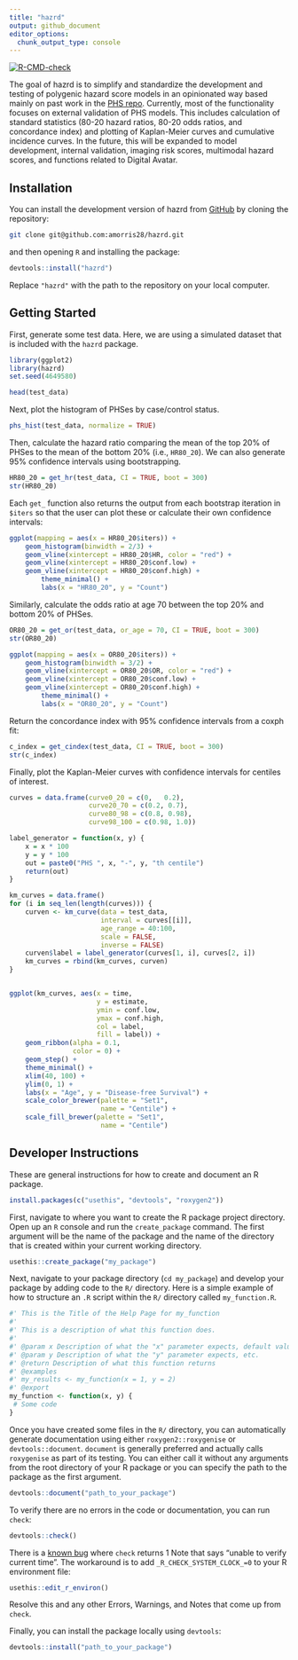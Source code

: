 ```yaml
---
title: "hazrd"
output: github_document
editor_options: 
  chunk_output_type: console
---
```


<!-- badges: start -->
[![R-CMD-check](https://github.com/amorris28/hazRd/actions/workflows/R-CMD-check.yaml/badge.svg)](https://github.com/amorris28/hazRd/actions/workflows/R-CMD-check.yaml)
<!-- badges: end -->

The goal of hazrd is to simplify and standardize the development and testing of polygenic hazard score models in an opinionated way based mainly on past work in the [PHS repo](https://github.com/cmig-research-group/phs). Currently, most of the functionality focuses on external validation of PHS models. This includes calculation of standard statistics (80-20 hazard ratios, 80-20 odds ratios, and concordance index) and plotting of Kaplan-Meier curves and cumulative incidence curves. In the future, this will be expanded to model development, internal validation, imaging risk scores, multimodal hazard scores, and functions related to Digital Avatar.

## Installation

You can install the development version of hazrd from [GitHub](https://github.com/) by cloning the repository:

```bash
git clone git@github.com:amorris28/hazrd.git
```

and then opening `R` and installing the package:

```r
devtools::install("hazrd")
```

Replace `"hazrd"` with the path to the repository on your local computer.

## Getting Started

First, generate some test data. Here, we are using a simulated dataset that is included with the `hazrd` package.

```r
library(ggplot2)
library(hazrd)
set.seed(4649580)

head(test_data)
```

Next, plot the histogram of PHSes by case/control status.

```r
phs_hist(test_data, normalize = TRUE)
```

Then, calculate the hazard ratio comparing the mean of the top 20% of PHSes to the mean of the bottom 20% (i.e., `HR80_20`). We can also generate 95% confidence intervals using bootstrapping.

```r
HR80_20 = get_hr(test_data, CI = TRUE, boot = 300)
str(HR80_20)
```

Each `get_` function also returns the output from each bootstrap iteration in `$iters` so that the user can plot these or calculate their own confidence intervals:

```r
ggplot(mapping = aes(x = HR80_20$iters)) +
    geom_histogram(binwidth = 2/3) +
    geom_vline(xintercept = HR80_20$HR, color = "red") +
    geom_vline(xintercept = HR80_20$conf.low) +
    geom_vline(xintercept = HR80_20$conf.high) +
        theme_minimal() +
        labs(x = "HR80_20", y = "Count")
```

Similarly, calculate the odds ratio at age 70 between the top 20% and bottom 20% of PHSes.

```r
OR80_20 = get_or(test_data, or_age = 70, CI = TRUE, boot = 300)
str(OR80_20)
```

```r
ggplot(mapping = aes(x = OR80_20$iters)) +
    geom_histogram(binwidth = 3/2) +
    geom_vline(xintercept = OR80_20$OR, color = "red") +
    geom_vline(xintercept = OR80_20$conf.low) +
    geom_vline(xintercept = OR80_20$conf.high) +
        theme_minimal() +
        labs(x = "OR80_20", y = "Count")
```

Return the concordance index with 95% confidence intervals from a coxph fit:

```r
c_index = get_cindex(test_data, CI = TRUE, boot = 300)
str(c_index)
```

Finally, plot the Kaplan-Meier curves with confidence intervals for centiles of interest.

```r
curves = data.frame(curve0_20 = c(0,   0.2),
                    curve20_70 = c(0.2, 0.7),
                    curve80_98 = c(0.8, 0.98),
                    curve98_100 = c(0.98, 1.0))

label_generator = function(x, y) {
    x = x * 100
    y = y * 100
    out = paste0("PHS ", x, "-", y, "th centile")
    return(out)
}

km_curves = data.frame()
for (i in seq_len(length(curves))) {
    curven <- km_curve(data = test_data,  
                       interval = curves[[i]],
                       age_range = 40:100, 
                       scale = FALSE, 
                       inverse = FALSE)
    curven$label = label_generator(curves[1, i], curves[2, i])
    km_curves = rbind(km_curves, curven)
}


ggplot(km_curves, aes(x = time, 
                      y = estimate,
                      ymin = conf.low,
                      ymax = conf.high,
                      col = label,
                      fill = label)) +
    geom_ribbon(alpha = 0.1,
                color = 0) +
    geom_step() +
    theme_minimal() +
    xlim(40, 100) + 
    ylim(0, 1) +
    labs(x = "Age", y = "Disease-free Survival") +
    scale_color_brewer(palette = "Set1",
                       name = "Centile") +
    scale_fill_brewer(palette = "Set1",
                       name = "Centile")
```

## Developer Instructions

These are general instructions for how to create and document an R package.

```r
install.packages(c("usethis", "devtools", "roxygen2"))
```

First, navigate to where you want to create the R package project directory. Open up an `R` console and run the `create_package` command. The first argument will be the name of the package and the name of the directory that is created within your current working directory.

```r
usethis::create_package("my_package")
```

Next, navigate to your package directory (`cd my_package`) and develop your package by adding code to the `R/` directory. Here is a simple example of how to structure an `.R` script within the `R/` directory called `my_function.R`.

```r
#' This is the Title of the Help Page for my_function
#'
#' This is a description of what this function does.
#'
#' @param x Description of what the "x" parameter expects, default value, whether it is optional
#' @param y Description of what the "y" parameter expects, etc.
#' @return Description of what this function returns
#' @examples
#' my_results <- my_function(x = 1, y = 2)
#' @export
my_function <- function(x, y) {
 # Some code
}
```

Once you have created some files in the `R/` directory, you can automatically generate documentation using either `roxygen2::roxygenise` or `devtools::document`. `document` is generally preferred and actually calls `roxygenise` as part of its testing. You can either call it without any arguments from the root directory of your R package or you can specify the path to the package as the first argument.

```r
devtools::document("path_to_your_package")
```

To verify there are no errors in the code or documentation, you can run `check`:

```r
devtools::check()
```

There is a [known bug](https://stackoverflow.com/questions/63613301/r-cmd-check-note-unable-to-verify-current-time) where `check` returns 1 Note that says "unable to verify current time". The workaround is to add `_R_CHECK_SYSTEM_CLOCK_=0` to your R environment file:

```r
usethis::edit_r_environ()
```

Resolve this and any other Errors, Warnings, and Notes that come up from `check`.

Finally, you can install the package locally using `devtools`:

```r
devtools::install("path_to_your_package")
```
